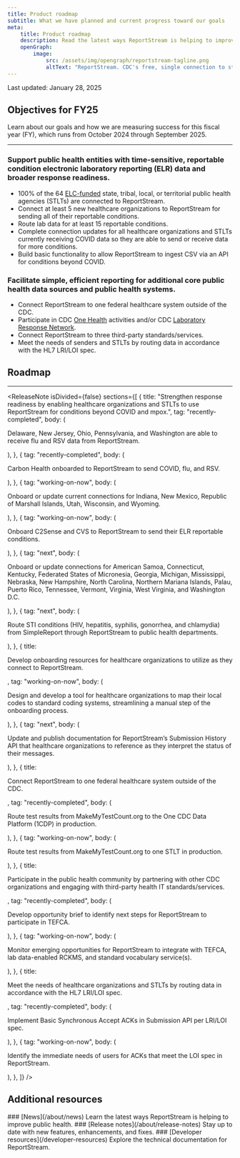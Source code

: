 ```yaml
---
title: Product roadmap
subtitle: What we have planned and current progress toward our goals
meta:
    title: Product roadmap
    description: Read the latest ways ReportStream is helping to improve public health.
    openGraph:
        image:
            src: /assets/img/opengraph/reportstream-tagline.png
            altText: "ReportStream. CDC's free, single connection to streamline your data transfer and improve public health. The words are surrounded by illustration of lines and boxes connected by colorful dots."
---
```



<LayoutSidenav>
<Sidenav />
</LayoutSidenav>

<p className="usa-timestamp">Last updated: January 28, 2025</p>

## Objectives for FY25
Learn about our goals and how we are measuring success for this fiscal year (FY), which runs from October 2024 through September 2025.

<hr className="rs-hr--base-lighter-alternate" />

### Support public health entities with time-sensitive, reportable condition electronic laboratory reporting (ELR) data and broader response readiness.
* 100% of the 64 <A href="https://www.cdc.gov/epidemiology-laboratory-capacity/php/about/" target="_blank">ELC-funded</A> state, tribal, local, or territorial public health agencies (STLTs) are connected to ReportStream.
* Connect at least 5 new healthcare organizations to ReportStream for sending all of their reportable conditions. 
* Route lab data for at least 15 reportable conditions. 
* Complete connection updates for all healthcare organizations and STLTs currently receiving COVID data so they are able to send or receive data for more conditions.  
* Build basic functionality to allow ReportStream to ingest CSV via an API for conditions beyond COVID. 

### Facilitate simple, efficient reporting for additional core public health data sources and public health systems.
* Connect ReportStream to one federal healthcare system outside of the CDC. 
* Participate in CDC <A href="https://www.cdc.gov/one-health/index.html">One Health</A> activities and/or CDC <A href="https://emergency.cdc.gov/lrn/">Laboratory Response Network</A>. 
* Connect ReportStream to three third-party standards/services. 
* Meet the needs of senders and STLTs by routing data in accordance with the HL7 LRI/LOI spec. 

## Roadmap
<hr className="rs-hr--base-lighter-alternate" />

<ReleaseNote
    isDivided={false}
    sections={[
        {
            title: "Strengthen response readiness by enabling healthcare organizations and STLTs to use ReportStream for conditions beyond COVID and mpox.",
            tag: "recently-completed",
            body: (
                <p>
                    Delaware, New Jersey, Ohio, Pennsylvania, and Washington are able to receive flu and RSV data from ReportStream. 
                </p>
            ),
        },
        {
            tag: "recently-completed",
            body: (
                <p>
                    Carbon Health onboarded to ReportStream to send COVID, flu, and RSV.
                </p>
            ),
        },
        {
            tag: "working-on-now",
            body: (
                <p>
                    Onboard or update current connections for Indiana, New Mexico, Republic of Marshall Islands, Utah, Wisconsin, and Wyoming.
                </p>
            ),
        },
        {
            tag: "working-on-now",
            body: (
                <p>
                    Onboard C2Sense and CVS to ReportStream to send their ELR reportable conditions.
                </p>
            ),
        },
        {
            tag: "next",
            body: (
                <p>Onboard or update connections for American Samoa, Connecticut, Kentucky, Federated States of Micronesia, Georgia, Michigan, Mississippi, Nebraska, New Hampshire, North Carolina, Northern Mariana Islands, Palau, Puerto Rico, Tennessee, Vermont, Virginia, West Virginia, and Washington D.C.</p>
            ),
        },
        {
            tag: "next",
            body: (
                <p>Route STI conditions (HIV, hepatitis, syphilis, gonorrhea, and chlamydia) from SimpleReport through ReportStream to public health departments. </p>
            ),
        },
        {
            title:<p>Develop onboarding resources for healthcare organizations to utilize as they connect to ReportStream.</p>,
            tag: "working-on-now",
            body: (
                <p>Design and develop a tool for healthcare organizations to map their local codes to standard coding systems, streamlining a manual step of the onboarding process.</p>
            ),
        },
        {
            tag: "next",
            body: (
                <p>Update and publish documentation for ReportStream’s Submission History API that healthcare organizations to reference as they interpret the status of their messages.</p>
            ),
        },
        {
            title:<p>Connect ReportStream to one federal healthcare system outside of the CDC.</p>,
            tag: "recently-completed",
            body: (
                <p>Route test results from MakeMyTestCount.org to the One CDC Data Platform (1CDP) in production.</p>
            ),
        },
        {
            tag: "working-on-now",
            body: (
                <p>Route test results from MakeMyTestCount.org to one STLT in production.</p>
            ),
        },
        {
            title:<p>Participate in the public health community by partnering with other CDC organizations and engaging with third-party health IT standards/services.</p>,
            tag: "recently-completed",
            body: (
                <p>Develop opportunity brief to identify next steps for ReportStream to participate in TEFCA.</p>
            ),
        },
        {
            tag: "working-on-now",
            body: (
                <p>Monitor emerging opportunities for ReportStream to integrate with TEFCA, lab data-enabled RCKMS, and standard vocabulary service(s). </p>
            ),
        },
        {
            title:<p>Meet the needs of healthcare organizations and STLTs by routing data in accordance with the HL7 LRI/LOI spec.</p>,
            tag: "recently-completed",
            body: (
                <p>Implement Basic Synchronous Accept ACKs in Submission API per LRI/LOI spec. </p>
            ),
        },
        {
            tag: "working-on-now",
            body: (
                <p>Identify the immediate needs of users for ACKs that meet the LOI spec in ReportStream.</p>
            ),
        },
    ]}
/>

## Additional resources

<CardGroup>
<Card gridLayout={{tablet: {col: 4}}}>

<CardHeader>
### [News](/about/news)
</CardHeader>
<CardBody>
Learn the latest ways ReportStream is helping to improve public health.
</CardBody>
</Card>
<Card gridLayout={{tablet: {col: 4}}}>
<CardHeader>
### [Release notes](/about/release-notes)
</CardHeader>
<CardBody>
Stay up to date with new features, enhancements, and fixes.
</CardBody>
</Card>
<Card gridLayout={{tablet: {col: 4}}}>
<CardHeader>
### [Developer resources](/developer-resources)
</CardHeader>
<CardBody>
Explore the technical documentation for ReportStream.
</CardBody>
</Card>
</CardGroup>